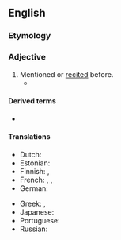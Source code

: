 {{also|above-said}}
==English==

===Etymology===
{{compound|en|above|said}}

===Adjective===
{{en-adj|-}}

# Mentioned or [[recited]] before.
#* {{quote-book
|author={{w|William Stukeley}}
|title=[[s:Of the Gout|Of the Gout]]
|year=1734
|page=14
|publisher=J. Roberts
|passage=...which being disagreeable to the animal œconomy, is thrust out by nature, into the glands that separate the oyl '''abovesaid'''.
}}

====Derived terms====
* {{l|en|aboves'd}}

====Translations====
{{trans-top|mentioned before}}
* Dutch: {{t|nl|bovenvermeld}}
* Estonian: {{t|et|eelmainitud}}
* Finnish: {{t|fi|edellä mainittu}}, {{t|fi|yllä mainittu}}
* French: {{t+|fr|susmentionné}}, {{t+|fr|susdit}}, {{t+|fr|susnommé}}
* German: {{t+|de|oben erwähnt}}
{{trans-mid}}
* Greek: {{t|el|προλεχθείς|m}}, {{t|el|προαναφερθείς|m}}
* Japanese: {{t+|ja|上述|alt=上述の|tr=jōjutsu no}}
* Portuguese: {{t+|pt|sobredito|m}}
* Russian: {{t+|ru|вышеука́занный}}
{{trans-bottom}}